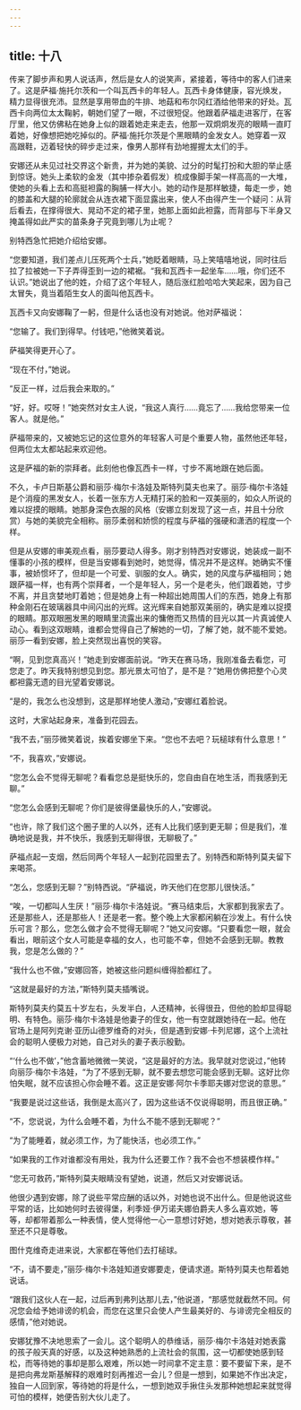 ```yaml
---
---
---
```

title: 十八
---




传来了脚步声和男人说话声，然后是女人的说笑声，紧接着，等待中的客人们进来了。这是萨福·施托尔茨和一个叫瓦西卡的年轻人。瓦西卡身体健康，容光焕发，精力显得很充沛。显然是享用带血的牛排、地菇和布尔冈红酒给他带来的好处。瓦西卡向两位太太鞠躬，朝她们望了一眼，不过很短促。他跟着萨福走进客厅，在客厅里，他又仿佛粘在她身上似的跟着她走来走去，他那一双炯炯发亮的眼睛一直盯着她，好像想把她吃掉似的。萨福·施托尔茨是个黑眼睛的金发女人。她穿着一双高跟鞋，迈着轻快的碎步走过来，像男人那样有劲地握握太太们的手。

安娜还从未见过社交界这个新贵，并为她的美貌、过分的时髦打扮和大胆的举止感到惊讶。她头上柔软的金发（其中掺杂着假发）梳成像脚手架一样高高的一大堆，使她的头看上去和高挺袒露的胸脯一样大小。她的动作是那样敏捷，每走一步，她的膝盖和大腿的轮廓就会从连衣裙下面显露出来，使人不由得产生一个疑问：从背后看去，在撑得很大、晃动不定的裙子里，她那上面如此袒露，而背部与下半身又掩盖得如此严实的苗条身子究竟到哪儿为止呢？

别特西急忙把她介绍给安娜。

“您要知道，我们差点儿压死两个士兵，”她眨着眼睛，马上笑嘻嘻地说，同时往后拉了拉被她一下子弄得歪到一边的裙裾。“我和瓦西卡一起坐车……哦，你们还不认识。”她说出了他的姓，介绍了这个年轻人，随后涨红脸哈哈大笑起来，因为自己太冒失，竟当着陌生女人的面叫他瓦西卡。

瓦西卡又向安娜鞠了一躬，但是什么话也没有对她说。他对萨福说：

“您输了。我们到得早。付钱吧，”他微笑着说。

萨福笑得更开心了。

“现在不付，”她说。

“反正一样，过后我会来取的。”

“好，好。哎呀！”她突然对女主人说，“我这人真行……竟忘了……我给您带来一位客人。就是他。”

萨福带来的，又被她忘记的这位意外的年轻客人可是个重要人物，虽然他还年轻，但两位太太都站起来欢迎他。

这是萨福的新的崇拜者。此刻他也像瓦西卡一样，寸步不离地跟在她后面。

不久，卡卢日斯基公爵和丽莎·梅尔卡洛娃及斯特列莫夫也来了。丽莎·梅尔卡洛娃是个消瘦的黑发女人，长着一张东方人无精打采的脸和一双美丽的，如众人所说的难以捉摸的眼睛。她那身深色衣服的风格（安娜立刻发现了这一点，并且十分欣赏）与她的美貌完全相称。丽莎柔弱和娇惯的程度与萨福的强硬和潇洒的程度一个样。

但是从安娜的审美观点看，丽莎要动人得多。刚才别特西对安娜说，她装成一副不懂事的小孩的模样，但是当安娜看到她时，她觉得，情况并不是这样。她确实不懂事，被娇惯坏了，但却是一个可爱、驯服的女人。确实，她的风度与萨福相同；她跟萨福一样，也有两个崇拜者，一个是年轻人，另一个是老头，他们跟着她，寸步不离，并且贪婪地盯着她；但是她身上有一种超出她周围人们的东西，她身上有那种金刚石在玻璃器具中间闪出的光辉。这光辉来自她那双美丽的，确实是难以捉摸的眼睛。那双眼圈发黑的眼睛里流露出来的慵倦而又热情的目光以其一片真诚使人动心。看到这双眼睛，谁都会觉得自己了解她的一切，了解了她，就不能不爱她。丽莎一看到安娜，脸上突然现出喜悦的笑容。

“啊，见到您真高兴！”她走到安娜面前说。“昨天在赛马场，我刚准备去看您，可您走了。昨天我特别想见到您。那光景太可怕了，是不是？”她用仿佛把整个心灵都袒露无遗的目光望着安娜说。

“是的，我怎么也没想到，这是那样地使人激动，”安娜红着脸说。

这时，大家站起身来，准备到花园去。

“我不去，”丽莎微笑着说，挨着安娜坐下来。“您也不去吧？玩槌球有什么意思！”

“不，我喜欢，”安娜说。

“您怎么会不觉得无聊呢？看看您总是挺快乐的，您自由自在地生活，而我感到无聊。”

“您怎么会感到无聊呢？你们是彼得堡最快乐的人，”安娜说。

“也许，除了我们这个圈子里的人以外，还有人比我们感到更无聊；但是我们，准确地说是我，并不快乐，我感到无聊得很，无聊极了。”

萨福点起一支烟，然后同两个年轻人一起到花园里去了。别特西和斯特列莫夫留下来喝茶。

“怎么，您感到无聊？”别特西说。“萨福说，昨天他们在您那儿很快活。”

“唉，一切都叫人生厌！”丽莎·梅尔卡洛娃说。“赛马结束后，大家都到我家去了。还是那些人，还是那些人！还是老一套。整个晚上大家都闲躺在沙发上。有什么快乐可言？那么，您怎么做才会不觉得无聊呢？”她又问安娜。“只要看您一眼，就会看出，眼前这个女人可能是幸福的女人，也可能不幸，但她不会感到无聊。教教我，您是怎么做的？”

“我什么也不做，”安娜回答，她被这些问题纠缠得脸都红了。

“这就是最好的方法，”斯特列莫夫插嘴说。

斯特列莫夫约莫五十岁左右，头发半白，人还精神，长得很丑，但他的脸却显得聪明、有特色。丽莎·梅尔卡洛娃是他妻子的侄女，他一有空就跟她待在一起。他在官场上是阿列克谢·亚历山德罗维奇的对头，但是遇到安娜·卡列尼娜，这个上流社会的聪明人便极力对她，自己对头的妻子表示殷勤。

“‘什么也不做’，”他含蓄地微微一笑说，“这是最好的方法。我早就对您说过，”他转向丽莎·梅尔卡洛娃，“为了不感到无聊，就不要去想您可能会感到无聊。这好比你怕失眠，就不应该担心你会睡不着。这正是安娜·阿尔卡季耶夫娜对您说的意思。”

“我要是说过这些话，我倒是太高兴了，因为这些话不仅说得聪明，而且很正确。”

“不，您说说，为什么会睡不着，为什么不能不感到无聊呢？”

“为了能睡着，就必须工作，为了能快活，也必须工作。”

“如果我的工作对谁都没有用处，我为什么还要工作？我不会也不想装模作样。”

“您无可救药，”斯特列莫夫眼睛没有望她，说道，然后又对安娜说话。

他很少遇到安娜，除了说些平常应酬的话以外，对她也说不出什么。但是他说这些平常的话，比如她何时去彼得堡，利季娅·伊万诺夫娜伯爵夫人多么喜欢她，等等，却都带着那么一种表情，使人觉得他一心一意想讨好她，想对她表示尊敬，甚至还不只是尊敬。

图什克维奇走进来说，大家都在等他们去打槌球。

“不，请不要走，”丽莎·梅尔卡洛娃知道安娜要走，便请求道。斯特列莫夫也帮着她说话。

“跟我们这伙人在一起，过后再到弗列达那儿去，”他说道，“那感觉就截然不同。何况您会给予她诽谤的机会，而您在这里只会使人产生最美好的、与诽谤完全相反的感情，”他对她说。

安娜犹豫不决地思索了一会儿。这个聪明人的恭维话，丽莎·梅尔卡洛娃对她表露的孩子般天真的好感，以及这种她熟悉的上流社会的氛围，这一切都使她感到轻松，而等待她的事却是那么艰难，所以她一时间拿不定主意：要不要留下来，是不是把向弗龙斯基解释的艰难时刻再推迟一会儿？但是一想到，如果她不作出决定，独自一人回到家，等待她的将是什么，一想到她双手揪住头发那种她想起来就觉得可怕的模样，她便告别大伙儿走了。